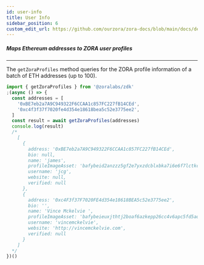 ```yaml
---
id: user-info
title: User Info
sidebar_position: 6
custom_edit_url: https://github.com/ourzora/zora-docs/blob/main/docs/developer-tools/zdk/user-info.mdx
---
```


##### Maps Ethereum addresses to ZORA user profiles

---

The `getZoraProfiles` method queries for the ZORA profile information of a batch of ETH addresses (up to 100).

```typescript
import { getZoraProfiles } from '@zoralabs/zdk'
;(async () => {
  const addresses = [
    '0xBE7eb2a7A9C949322F6CCAA1c857FC227fB14CEd',
    '0xc4f3f37f7020fe4d354e18618bea5c52e3775ee2',
  ]
  const result = await getZoraProfiles(addresses)
  console.log(result)
  /*
    [
      {
        address: '0xBE7eb2a7A9C949322F6CCAA1c857FC227fB14CEd',
        bio: null,
        name: 'james',
        profileImageAsset: 'bafybeid2anzzz5gf2e7yxzdcblxbka7i6e6f7lctkc3em3j56pyfv57uti',
        username: 'jcg',
        website: null,
        verified: null
      },
      {
        address: '0xc4F3f37F7020FE4d354e18618BEA5c52e3775ee2',
        bio: '',
        name: 'Vince Mckelvie ',
        profileImageAsset: 'bafybeieuxjthtj2boaf6azkepp26cc4v6apc5fd5aqceaug4rrnkj7hz6q',
        username: 'vincemckelvie',
        website: 'http://vincemckelvie.com',
        verified: null
      }
    ]
  */
})()
```
